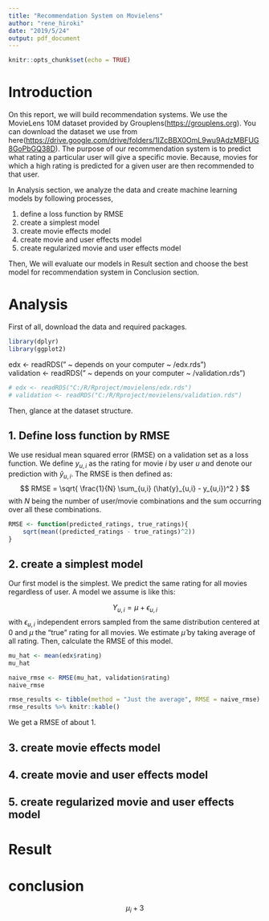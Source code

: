 ```yaml
---
title: "Recommendation System on Movielens"
author: "rene_hiroki"
date: "2019/5/24"
output: pdf_document
---
```


```r
knitr::opts_chunk$set(echo = TRUE)
```

# Introduction

On this report, we will build recommendation systems. We use the MovieLens 10M dataset provided by Grouplens(<https://grouplens.org>). You can download the dataset we use from here(<https://drive.google.com/drive/folders/1IZcBBX0OmL9wu9AdzMBFUG8GoPbGQ38D>). The purpose of our recommendation system is to predict what rating a particular user will give a specific movie. Because, movies for which a high rating is predicted for a given user are then recommended to that user.

In Analysis section, we analyze the data and create machine learning models by following processes,

1. define a loss function by RMSE
2. create a simplest model
3. create movie effects model
4. create movie and user effects model
5. create regularized movie and user effects model

Then, We will evaluate our models in Result section and choose the best model for recommendation system in Conclusion section. 


# Analysis


First of all, download the data and required packages.
```r
library(dplyr)
library(ggplot2)
```

edx <- readRDS(" ~ depends on your computer ~ /edx.rds")   
validation <- readRDS(" ~ depends on your computer ~ /validation.rds")

```r
# edx <- readRDS("C:/R/Rproject/movielens/edx.rds")
# validation <- readRDS("C:/R/Rproject/movielens/validation.rds")
```

Then, glance at the dataset structure.



## 1. Define loss function by RMSE

We use residual mean squared error (RMSE) on a validation set as a loss function. We define $y_{u,i}$ as the rating for movie $i$ by user $u$ and denote our prediction with $\hat{y}_{u,i}$. The RMSE is then defined as:
$$
RMSE = \sqrt{ \frac{1}{N} \sum_{u,i} (\hat{y}_{u,i} - y_{u,i})^2 }
$$
with $N$ being the number of user/movie combinations and the sum occurring over all these combinations.

```r
RMSE <- function(predicted_ratings, true_ratings){
    sqrt(mean((predicted_ratings - true_ratings)^2))
}
```


## 2. create a simplest model

Our first model is the simplest. We predict the same rating for all movies regardless of user. A model we assume is like this: 

$$
Y_{u,i} = \mu + \epsilon_{u,i}
$$
with $\epsilon_{u,i}$ independent errors sampled from the same distribution centered at 0 and $\mu$ the “true” rating for all movies. We estimate $\hat{\mu}$ by taking average of all rating. Then, calculate the RMSE of this model.

```r
mu_hat <- mean(edx$rating)
mu_hat

naive_rmse <- RMSE(mu_hat, validation$rating)
naive_rmse

rmse_results <- tibble(method = "Just the average", RMSE = naive_rmse)
rmse_results %>% knitr::kable()
```

We get a RMSE of about 1.

## 3. create movie effects model


## 4. create movie and user effects model


## 5. create regularized movie and user effects model




# Result

# conclusion



$$
\mu_i + 3
$$

